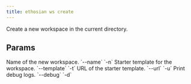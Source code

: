 ```yaml
---
title: ethosian ws create
---
```


Create a new workspace in the current directory.

## Params

<ResponseField name="name" type="str">
 Name of the new workspace. `--name` `-n`
</ResponseField>
<ResponseField name="template" type="str">
 Starter template for the workspace. `--template` `-t`
</ResponseField>
<ResponseField name="url" type="str">
 URL of the starter template. `--url` `-u`
</ResponseField>
<ResponseField name="print_debug_log" type="bool">
 Print debug logs. `--debug` `-d`
</ResponseField>

